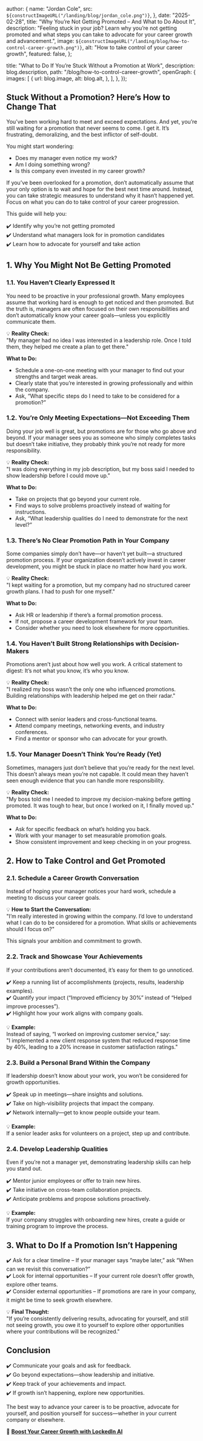 
  author: {
    name: "Jordan Cole",
    src: `${constructImageURL("/landing/blog/jordan_cole.png")}`,
  },
  date: "2025-02-28",
  title: "Why You’re Not Getting Promoted – And What to Do About It",
  description:
    "Feeling stuck in your job? Learn why you’re not getting promoted and what steps you can take to advocate for your career growth and advancement.",
  image: `${constructImageURL("/landing/blog/how-to-control-career-growth.png")}`,
  alt: "How to take control of your career growth",
  featured: false,
};

  title: "What to Do If You’re Stuck Without a Promotion at Work",
  description: blog.description,
  path: "/blog/how-to-control-career-growth",
  openGraph: {
    images: [
      {
        url: blog.image,
        alt: blog.alt,
      },
    ],
  },
});


## Stuck Without a Promotion? Here’s How to Change That

You’ve been working hard to meet and exceed expectations. And yet, you’re still waiting for a promotion that never seems to come. I get it. It’s frustrating, demoralizing, and the best inflictor of self-doubt.

You might start wondering:

- Does my manager even notice my work?
- Am I doing something wrong?
- Is this company even invested in my career growth?

If you’ve been overlooked for a promotion, don’t automatically assume that your only option is to wait and hope for the best next time around. Instead, you can take strategic measures to understand why it hasn’t happened yet. Focus on what you can do to take control of your career progression.

This guide will help you:

✔️ Identify why you’re not getting promoted  
✔️ Understand what managers look for in promotion candidates  
✔️ Learn how to advocate for yourself and take action

## 1. Why You Might Not Be Getting Promoted

### 1.1. You Haven’t Clearly Expressed It

You need to be proactive in your professional growth. Many employees assume that working hard is enough to get noticed and then promoted. But the truth is, managers are often focused on their own responsibilities and don’t automatically know your career goals—unless you explicitly communicate them.

💡 **Reality Check:**  
"My manager had no idea I was interested in a leadership role. Once I told them, they helped me create a plan to get there."

**What to Do:**

- Schedule a one-on-one meeting with your manager to find out your strengths and target weak areas.
- Clearly state that you’re interested in growing professionally and within the company.
- Ask, “What specific steps do I need to take to be considered for a promotion?”

### 1.2. You’re Only Meeting Expectations—Not Exceeding Them

Doing your job well is great, but promotions are for those who go above and beyond. If your manager sees you as someone who simply completes tasks but doesn’t take initiative, they probably think you’re not ready for more responsibility.

💡 **Reality Check:**  
"I was doing everything in my job description, but my boss said I needed to show leadership before I could move up."

**What to Do:**

- Take on projects that go beyond your current role.
- Find ways to solve problems proactively instead of waiting for instructions.
- Ask, “What leadership qualities do I need to demonstrate for the next level?”

### 1.3. There’s No Clear Promotion Path in Your Company

Some companies simply don’t have—or haven’t yet built—a structured promotion process. If your organization doesn’t actively invest in career development, you might be stuck in place no matter how hard you work.

💡 **Reality Check:**  
"I kept waiting for a promotion, but my company had no structured career growth plans. I had to push for one myself."

**What to Do:**

- Ask HR or leadership if there’s a formal promotion process.
- If not, propose a career development framework for your team.
- Consider whether you need to look elsewhere for more opportunities.

### 1.4. You Haven’t Built Strong Relationships with Decision-Makers

Promotions aren’t just about how well you work. A critical statement to digest: It’s not what you know, it’s who you know.

💡 **Reality Check:**  
"I realized my boss wasn’t the only one who influenced promotions. Building relationships with leadership helped me get on their radar."

**What to Do:**

- Connect with senior leaders and cross-functional teams.
- Attend company meetings, networking events, and industry conferences.
- Find a mentor or sponsor who can advocate for your growth.

### 1.5. Your Manager Doesn’t Think You’re Ready (Yet)

Sometimes, managers just don’t believe that you’re ready for the next level. This doesn’t always mean you’re not capable. It could mean they haven’t seen enough evidence that you can handle more responsibility.

💡 **Reality Check:**  
"My boss told me I needed to improve my decision-making before getting promoted. It was tough to hear, but once I worked on it, I finally moved up."

**What to Do:**

- Ask for specific feedback on what’s holding you back.
- Work with your manager to set measurable promotion goals.
- Show consistent improvement and keep checking in on your progress.

## 2. How to Take Control and Get Promoted

### 2.1. Schedule a Career Growth Conversation

Instead of hoping your manager notices your hard work, schedule a meeting to discuss your career goals.

💡 **How to Start the Conversation:**  
"I’m really interested in growing within the company. I’d love to understand what I can do to be considered for a promotion. What skills or achievements should I focus on?"

This signals your ambition and commitment to growth.

### 2.2. Track and Showcase Your Achievements

If your contributions aren’t documented, it’s easy for them to go unnoticed.

✔️ Keep a running list of accomplishments (projects, results, leadership examples).  
✔️ Quantify your impact (“Improved efficiency by 30%” instead of “Helped improve processes”).  
✔️ Highlight how your work aligns with company goals.

💡 **Example:**  
Instead of saying, “I worked on improving customer service,” say:  
"I implemented a new client response system that reduced response time by 40%, leading to a 20% increase in customer satisfaction ratings."

### 2.3. Build a Personal Brand Within the Company

If leadership doesn’t know about your work, you won’t be considered for growth opportunities.

✔️ Speak up in meetings—share insights and solutions.  
✔️ Take on high-visibility projects that impact the company.  
✔️ Network internally—get to know people outside your team.

💡 **Example:**  
If a senior leader asks for volunteers on a project, step up and contribute.

### 2.4. Develop Leadership Qualities

Even if you’re not a manager yet, demonstrating leadership skills can help you stand out.

✔️ Mentor junior employees or offer to train new hires.  
✔️ Take initiative on cross-team collaboration projects.  
✔️ Anticipate problems and propose solutions proactively.

💡 **Example:**  
If your company struggles with onboarding new hires, create a guide or training program to improve the process.

## 3. What to Do If a Promotion Isn’t Happening

✔️ Ask for a clear timeline – If your manager says “maybe later,” ask “When can we revisit this conversation?”  
✔️ Look for internal opportunities – If your current role doesn’t offer growth, explore other teams.  
✔️ Consider external opportunities – If promotions are rare in your company, it might be time to seek growth elsewhere.

💡 **Final Thought:**  
"If you’re consistently delivering results, advocating for yourself, and still not seeing growth, you owe it to yourself to explore other opportunities where your contributions will be recognized."

## Conclusion

✔️ Communicate your goals and ask for feedback.  
✔️ Go beyond expectations—show leadership and initiative.  
✔️ Keep track of your achievements and impact.  
✔️ If growth isn’t happening, explore new opportunities.

The best way to advance your career is to be proactive, advocate for yourself, and position yourself for success—whether in your current company or elsewhere.

🔗 **[Boost Your Career Growth with LockedIn AI](https://app.lockedinai.com/)**
